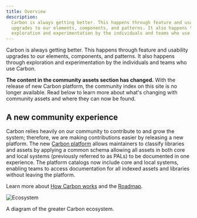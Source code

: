 ```yaml
---
title: Overview
description:
  Carbon is always getting better. This happens through feature and usability
  upgrades to our elements, components, and patterns. It also happens through
  exploration and experimentation by the individuals and teams who use Carbon.
---
```


<PageDescription>

Carbon is always getting better. This happens through feature and usability
upgrades to our elements, components, and patterns. It also happens through
exploration and experimentation by the individuals and teams who use Carbon.

</PageDescription>

<InlineNotification>

**The content in the community assets section has changed.** With the release of
new Carbon platform, the community index on this site is no longer available.
Read below to learn more about what's changing with community assets and where
they can now be found.

</InlineNotification>

## A new community experience

Carbon relies heavily on our community to contribute to and grow the system;
therefore, we are making contributions easier by releasing a new platform. The
new [Carbon platform](https://next.carbondesignsystem.com/) allows maintainers
to classify libraries and assets by applying a common schema allowing all assets
in both core and local systems (previously referred to as PALs) to be documented
in one experience. The platform catalogs now include core and local systems,
enabling teams to access documentation for all indexed assets and libraries
without leaving the platform.

Learn more about
[How Carbon works](https://next.carbondesignsystem.com/about-carbon/how-carbon-works)
and the
[Roadmap](https://next.carbondesignsystem.com/about-carbon/platform-roadmap).

<Row>
<Column colLg={12} colMd={8} colSm={4}>

![Ecosystem](/images/ecosystem.png)

<Caption>A diagram of the greater Carbon ecosystem.</Caption>

</Column>
</Row>

